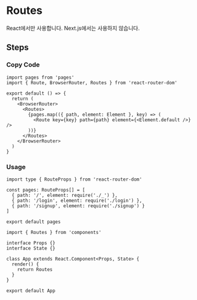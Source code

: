 
<BackTop />

# Routes

<Callout type="warning">
  React에서만 사용합니다. Next.js에서는 사용하지 않습니다.
</Callout>

## Steps

<div className="steps">

### Copy Code

```tsx filename="src/components/Routes/index.tsx"
import pages from 'pages'
import { Route, BrowserRouter, Routes } from 'react-router-dom'

export default () => {
  return (
    <BrowserRouter>
      <Routes>
        {pages.map(({ path, element: Element }, key) => (
          <Route key={key} path={path} element={<Element.default />} />
        ))}
      </Routes>
    </BrowserRouter>
  )
}
```

### Usage

```tsx filename="src/pages/index.tsx"
import type { RouteProps } from 'react-router-dom'

const pages: RouteProps[] = [
  { path: '/', element: require('./_') },
  { path: '/login', element: require('./login') },
  { path: '/signup', element: require('./signup') }
]

export default pages
```

```tsx filename="src/App.tsx"
import { Routes } from 'components'

interface Props {}
interface State {}

class App extends React.Component<Props, State> {
  render() {
    return Routes
  }
}

export default App
```

</div>

<Comment />
